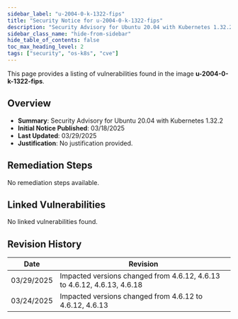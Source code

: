 ```yaml
---
sidebar_label: "u-2004-0-k-1322-fips"
title: "Security Notice for u-2004-0-k-1322-fips"
description: "Security Advisory for Ubuntu 20.04 with Kubernetes 1.32.2"
sidebar_class_name: "hide-from-sidebar"
hide_table_of_contents: false
toc_max_heading_level: 2
tags: ["security", "os-k8s", "cve"]
---
```


This page provides a listing of vulnerabilities found in the image **u-2004-0-k-1322-fips**.

## Overview

- **Summary**: Security Advisory for Ubuntu 20.04 with Kubernetes 1.32.2
- **Initial Notice Published**: 03/18/2025
- **Last Updated**: 03/29/2025
- **Justification**: No justification provided.

## Remediation Steps

No remediation steps available.

## Linked Vulnerabilities

<div class="auto-generated-os-linked-table">

No linked vulnerabilities found.

</div>

## Revision History

| Date | Revision |
| --- | --- |
| 03/29/2025 | Impacted versions changed from 4.6.12, 4.6.13 to 4.6.12, 4.6.13, 4.6.18 |
| 03/24/2025 | Impacted versions changed from 4.6.12 to 4.6.12, 4.6.13 |

